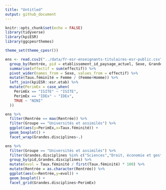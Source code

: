 ```yaml
---
title: "Untitled"
output: github_document
---
```


```r
knitr::opts_chunk$set(echo = FALSE)
library(tidyverse)
library(kpiESR)
library(ggcpesrthemes)

theme_set(theme_cpesr())
```

```r
ens <- read.csv2("../data/fr-esr-enseignants-titulaires-esr-public.csv") %>%
  group_by(Rentrée, pid = etablissement_id_paysage_actuel, Sexe, Grandes.disciplines) %>%
  summarise(effectif = sum(effectif)) %>%
  pivot_wider(names_from = Sexe, values_from = effectif) %>%
  mutate(Taux.féminité = Femme / (Femme+Homme)) %>%
  left_join(kpiESR::esr.etab) %>%
  mutate(PerimEx = case_when(
    PerimEx == "ISITE" ~ "ISITE",
    PerimEx == "IDEx" ~ "IDEx",
    TRUE ~ "NINI"
  )) 

```

```r
ens %>%
  filter(Rentrée == max(Rentrée)) %>%
  filter(Groupe == "Universités et assimilés") %>%
  ggplot(aes(y=PerimEx,x=Taux.féminité)) +
  geom_boxplot() +
  facet_wrap(Grandes.disciplines~.)
```


```r
ens %>%
  filter(Groupe == "Universités et assimilés") %>%
  filter(Grandes.disciplines %in% c("Sciences","Droit, économie et gestion","Lettres et sciences humaines","Médecine")) %>%
  group_by(pid,Grandes.disciplines) %>% 
  mutate(evol = Taux.féminité / first(Taux.féminité) * 100) %>%
  mutate(Rentrée = as.character(Rentrée)) %>%
  ggplot(aes(x=Rentrée,y=evol)) +
  geom_boxplot() +
  facet_grid(Grandes.disciplines~PerimEx)
```
